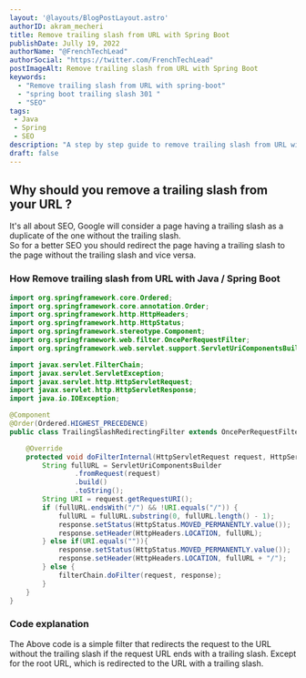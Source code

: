 ```yaml
---
layout: '@layouts/BlogPostLayout.astro'
authorID: akram_mecheri
title: Remove trailing slash from URL with Spring Boot
publishDate: Jully 19, 2022
authorName: "@FrenchTechLead"
authorSocial: "https://twitter.com/FrenchTechLead"
postImageAlt: Remove trailing slash from URL with Spring Boot
keywords:
  - "Remove trailing slash from URL with spring-boot"
  - "spring boot trailing slash 301 "
  - "SEO"
tags:
 - Java
 - Spring
 - SEO
description: "A step by step guide to remove trailing slash from URL with Spring Boot"
draft: false
---
```



## Why should you remove a trailing slash from your URL ?
It's all about SEO, Google will consider a page having a trailing slash as a duplicate of the one without the trailing slash.  
So for a better SEO you should redirect the page having a trailing slash to the page without the trailing slash and vice versa.

<Separator/>

### How Remove trailing slash from URL with Java / Spring Boot
```java
import org.springframework.core.Ordered;
import org.springframework.core.annotation.Order;
import org.springframework.http.HttpHeaders;
import org.springframework.http.HttpStatus;
import org.springframework.stereotype.Component;
import org.springframework.web.filter.OncePerRequestFilter;
import org.springframework.web.servlet.support.ServletUriComponentsBuilder;

import javax.servlet.FilterChain;
import javax.servlet.ServletException;
import javax.servlet.http.HttpServletRequest;
import javax.servlet.http.HttpServletResponse;
import java.io.IOException;

@Component
@Order(Ordered.HIGHEST_PRECEDENCE)
public class TrailingSlashRedirectingFilter extends OncePerRequestFilter {

    @Override
    protected void doFilterInternal(HttpServletRequest request, HttpServletResponse response, FilterChain filterChain) throws ServletException, IOException {
        String fullURL = ServletUriComponentsBuilder
                .fromRequest(request)
                .build()
                .toString();
        String URI = request.getRequestURI();
        if (fullURL.endsWith("/") && !URI.equals("/")) {
            fullURL = fullURL.substring(0, fullURL.length() - 1);
            response.setStatus(HttpStatus.MOVED_PERMANENTLY.value());
            response.setHeader(HttpHeaders.LOCATION, fullURL);
        } else if(URI.equals("")){
            response.setStatus(HttpStatus.MOVED_PERMANENTLY.value());
            response.setHeader(HttpHeaders.LOCATION, fullURL + "/");
        } else {
            filterChain.doFilter(request, response);
        }
    }
}
```

### Code explanation
The Above code is a simple filter that redirects the request to the URL without the trailing slash if the request URL ends with a trailing slash. Except for the root URL, which is redirected to the URL with a trailing slash.
